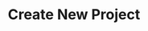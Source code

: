 ---
description: "Description of your new file."
title: "Create New Project"
icon: "folder-open"
---